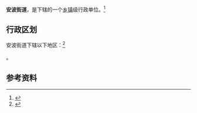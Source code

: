 {{中国乡级行政区|21/02/82/107/000}}

'''安波街道'''，是{{PRC admin/fullname|21/02/82/107/000|3}}下辖的一个[[乡镇|乡镇]]级行政单位。<ref>{{PRC admin/ref sgc|{{PRC admin/parent|21/02/82/107/000}}}}</ref>

== 行政区划 ==

安波街道下辖以下地区：<ref>{{PRC admin/ref sgc|21/02/82/107/000}}</ref>

{{PRC admin/children|21/02/82/107/000}}。

== 参考资料 ==

{{reflist}}

{{行政区划小作品}}
{{PRC admin/navcat|21/02/82/107/000}}
